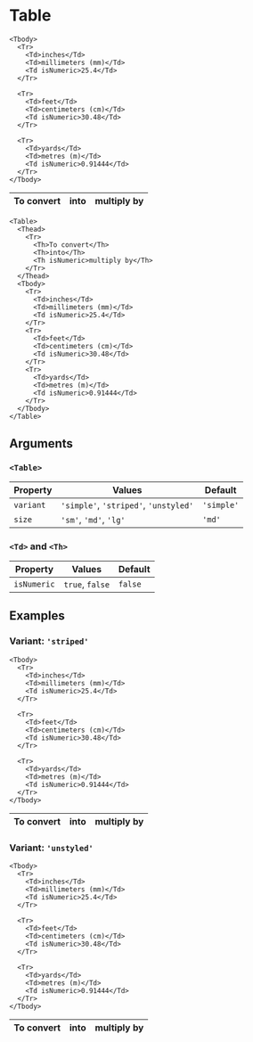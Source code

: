 
<Meta title="Components/Table" />

# Table

<BoemlyThemeProvider>
  <Table variant="simple">
    <Thead>
      <Tr>
        <Th>To convert</Th>
        <Th>into</Th>
        <Th isNumeric>multiply by</Th>
      </Tr>
    </Thead>

    <Tbody>
      <Tr>
        <Td>inches</Td>
        <Td>millimeters (mm)</Td>
        <Td isNumeric>25.4</Td>
      </Tr>

      <Tr>
        <Td>feet</Td>
        <Td>centimeters (cm)</Td>
        <Td isNumeric>30.48</Td>
      </Tr>

      <Tr>
        <Td>yards</Td>
        <Td>metres (m)</Td>
        <Td isNumeric>0.91444</Td>
      </Tr>
    </Tbody>
  </Table>
</BoemlyThemeProvider>

```tsx
<Table>
  <Thead>
    <Tr>
      <Th>To convert</Th>
      <Th>into</Th>
      <Th isNumeric>multiply by</Th>
    </Tr>
  </Thead>
  <Tbody>
    <Tr>
      <Td>inches</Td>
      <Td>millimeters (mm)</Td>
      <Td isNumeric>25.4</Td>
    </Tr>
    <Tr>
      <Td>feet</Td>
      <Td>centimeters (cm)</Td>
      <Td isNumeric>30.48</Td>
    </Tr>
    <Tr>
      <Td>yards</Td>
      <Td>metres (m)</Td>
      <Td isNumeric>0.91444</Td>
    </Tr>
  </Tbody>
</Table>
```

## Arguments

### `<Table>`

| Property  | Values                                | Default    |
| --------- | ------------------------------------- | ---------- |
| `variant` | `'simple'`, `'striped'`, `'unstyled'` | `'simple'` |
| `size`    | `'sm'`, `'md'`, `'lg'`                | `'md'`     |

### `<Td>` and `<Th>`

| Property    | Values          | Default |
| ----------- | --------------- | ------- |
| `isNumeric` | `true`, `false` | `false` |

## Examples

### Variant: `'striped'`

<BoemlyThemeProvider>
  <Table variant="striped">
    <Thead>
      <Tr>
        <Th>To convert</Th>
        <Th>into</Th>
        <Th isNumeric>multiply by</Th>
      </Tr>
    </Thead>

    <Tbody>
      <Tr>
        <Td>inches</Td>
        <Td>millimeters (mm)</Td>
        <Td isNumeric>25.4</Td>
      </Tr>

      <Tr>
        <Td>feet</Td>
        <Td>centimeters (cm)</Td>
        <Td isNumeric>30.48</Td>
      </Tr>

      <Tr>
        <Td>yards</Td>
        <Td>metres (m)</Td>
        <Td isNumeric>0.91444</Td>
      </Tr>
    </Tbody>
  </Table>
</BoemlyThemeProvider>

### Variant: `'unstyled'`

<BoemlyThemeProvider>
  <Table variant="unstyled">
    <Thead>
      <Tr>
        <Th>To convert</Th>
        <Th>into</Th>
        <Th isNumeric>multiply by</Th>
      </Tr>
    </Thead>

    <Tbody>
      <Tr>
        <Td>inches</Td>
        <Td>millimeters (mm)</Td>
        <Td isNumeric>25.4</Td>
      </Tr>

      <Tr>
        <Td>feet</Td>
        <Td>centimeters (cm)</Td>
        <Td isNumeric>30.48</Td>
      </Tr>

      <Tr>
        <Td>yards</Td>
        <Td>metres (m)</Td>
        <Td isNumeric>0.91444</Td>
      </Tr>
    </Tbody>
  </Table>
</BoemlyThemeProvider>
